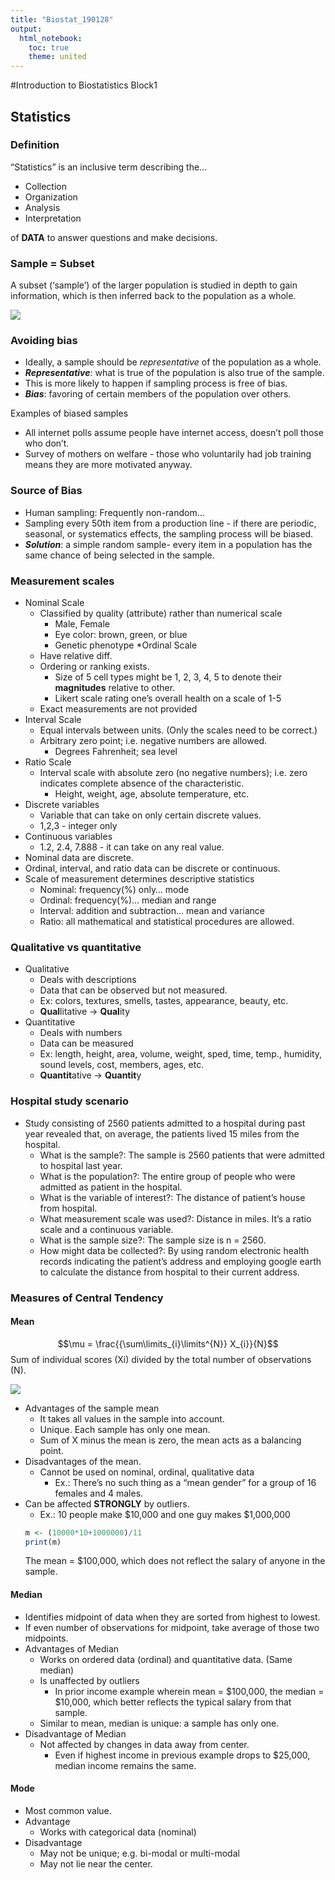 ```yaml
---
title: "Biostat_190128"
output:
  html_notebook:
    toc: true
    theme: united
---
```


#Introduction to Biostatistics Block1

## Statistics

### Definition

"Statistics" is an inclusive term describing the...

* Collection
* Organization
* Analysis
* Interpretation

of **DATA** to answer questions and make decisions.

### Sample = Subset

A subset ('sample') of the larger population is studied in depth to gain information, which is then inferred back to the population as a whole.

![](./Slide_14.png)

### Avoiding bias

* Ideally, a sample should be _representative_ of the population as a whole.
* **_Representative_**: what is true of the population is also true of the sample.
* This is more likely to happen if sampling process is free of bias.
* **_Bias_**: favoring of certain members of the population over others.

Examples of biased samples

* All internet polls assume people have internet access, doesn't poll those who don't.
* Survey of mothers on welfare - those who voluntarily had job training means they are more motivated anyway.

### Source of Bias

* Human sampling: Frequently non-random...
* Sampling every 50th item from a production line - if there are periodic, seasonal, or systematics effects, the sampling process will be biased.
* **_Solution_**: a simple random sample- every item in a population has the same chance of being selected in the sample.

### Measurement scales

* Nominal Scale
  - Classified by quality (attribute) rather than numerical scale
    - Male, Female
    - Eye color: brown, green, or blue
    - Genetic phenotype
*Ordinal Scale
  - Have relative diff.
  - Ordering or ranking exists.
    - Size of 5 cell types might be 1, 2, 3, 4, 5 to denote their **magnitudes** relative to other.
    - Likert scale rating one's overall health on a scale of 1-5
  - Exact measurements are not provided
* Interval Scale
  - Equal intervals between units. (Only the scales need to be correct.)
  - Arbitrary zero point; i.e. negative numbers are allowed.
    - Degrees Fahrenheit; sea level
* Ratio Scale
  - Interval scale with absolute zero (no negative numbers); i.e. zero indicates complete absence of the characteristic.
    - Height, weight, age, absolute temperature, etc.
* Discrete variables
  - Variable that can take on only certain discrete values.
  - 1,2,3 - integer only
* Continuous variables
  - 1.2, 2.4, 7.888 - it can take on any real value.
* Nominal data are discrete.
* Ordinal, interval, and ratio data can be discrete or continuous.
* Scale of measurement determines descriptive statistics
  - Nominal: frequency(%) only... mode
  - Ordinal: frequency(%)... median and range
  - Interval: addition and subtraction... mean and variance
  - Ratio: all mathematical and statistical procedures are allowed.

### Qualitative vs quantitative
* Qualitative
  - Deals with descriptions
  - Data that can be observed but not measured.
  - Ex: colors, textures, smells, tastes, appearance, beauty, etc.
  - **Qual**litative -> **Qual**ity
* Quantitative
  - Deals with numbers
  - Data can be measured
  - Ex: length, height, area, volume, weight, sped, time, temp., humidity, sound levels, cost, members, ages, etc.
  - **Quantit**ative -> **Quantit**y

### Hospital study scenario
* Study consisting of 2560 patients admitted to a hospital during past year revealed that, on average, the patients lived 15 miles from the hospital.
  - What is the sample?: The sample is 2560 patients that were admitted to hospital last year.
  - What is the population?: The entire group of people who were admitted as patient in the hospital.
  - What is the variable of interest?: The distance of patient's house from hospital.
  - What measurement scale was used?: Distance in miles. It's a ratio scale and a continuous variable.
  - What is the sample size?: The sample size is n = 2560.
  - How might data be collected?: By using random electronic health records indicating the patient's address and employing google earth to calculate the distance from hospital to their current address.

### Measures of Central Tendency
#### Mean
$$\mu = \frac{{\sum\limits_{i}\limits^{N}} X_{i}}{N}$$
Sum of individual scores (Xi) divided by the total number of observations (N).

![](balance.png)

  - Advantages of the sample mean
    - It takes all values in the sample into account.
    - Unique. Each sample has only one mean.
    - Sum of X minus the mean is zero, the mean acts as a balancing point.
  - Disadvantages of the mean.
    - Cannot be used on nominal, ordinal, qualitative data
      - Ex.: There's no such thing as a "mean gender" for a group of 16 females and 4 males.
  - Can be affected **STRONGLY** by outliers.
    - Ex.: 10 people make \$10,000 and one guy makes \$1,000,000
```r
m <- (10000*10+1000000)/11
print(m)
```


    The mean = $100,000, which does not reflect the salary of anyone in the sample.

#### Median

  - Identifies midpoint of data when they are sorted from highest to lowest.
  - If even number of observations for midpoint, take average of those two midpoints.
- Advantages of Median
  - Works on ordered data (ordinal) and quantitative data. (Same median)
  - Is unaffected by outliers
    - In prior income example wherein mean = \$100,000, the median = \$10,000, which better reflects the typical salary from that sample.
  - Similar to mean, median is unique: a sample has only one.
- Disadvantage of Median
  - Not affected by changes in data away from center.
    - Even if highest income in previous example drops to $25,000, median income remains the same.
  
  
#### Mode
- Most common value.
- Advantage
  - Works with categorical data (nominal)
- Disadvantage
  - May not be unique; e.g. bi-modal or multi-modal
  - May not lie near the center.